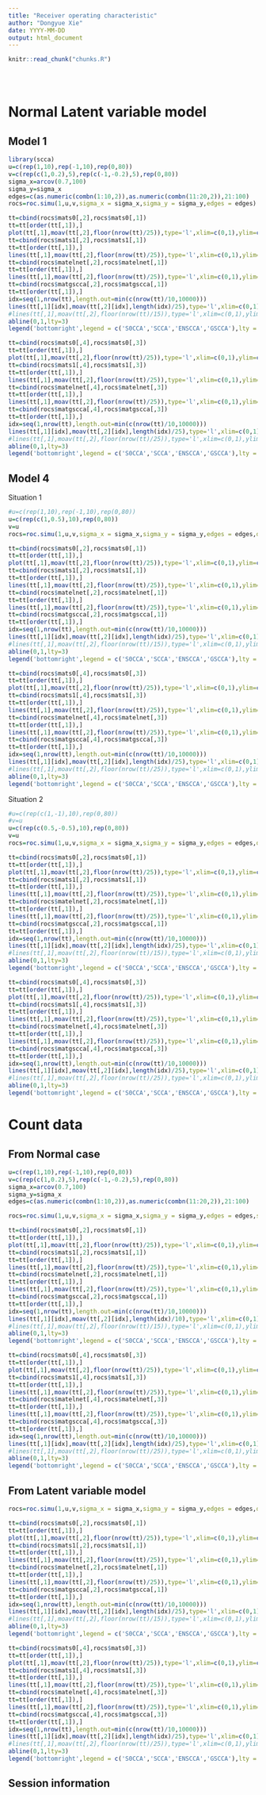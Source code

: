 ```yaml
---
title: "Receiver operating characteristic"
author: "Dongyue Xie"
date: YYYY-MM-DD
output: html_document
---
```


<!-- The file analysis/chunks.R contains chunks that define default settings
shared across the workflowr files. -->
```r
knitr::read_chunk("chunks.R")
```

<!-- Update knitr chunk options -->
```r
```

<!-- Insert the date the file was last updated -->
```r
```

<!-- Insert the code version (Git commit SHA1) if Git repository exists and R
 package git2r is installed -->
```r
```

<!-- Add your analysis here -->

# Normal Latent variable model

## Model 1

```r
library(scca)
u=c(rep(1,10),rep(-1,10),rep(0,80))
v=c(rep(c(1,0.2),5),rep(c(-1,-0.2),5),rep(0,80))
sigma_x=arcov(0.7,100)
sigma_y=sigma_x
edges=c(as.numeric(combn(1:10,2)),as.numeric(combn(11:20,2)),21:100)
rocs=roc.simu(1,u,v,sigma_x = sigma_x,sigma_y = sigma_y,edges = edges)

tt=cbind(rocs$mats0[,2],rocs$mats0[,1])
tt=tt[order(tt[,1]),]
plot(tt[,1],moav(tt[,2],floor(nrow(tt)/25)),type='l',xlim=c(0,1),ylim=c(0,1),xlab='False Positive Rate',ylab='True Positive Rate')
tt=cbind(rocs$mats1[,2],rocs$mats1[,1])
tt=tt[order(tt[,1]),]
lines(tt[,1],moav(tt[,2],floor(nrow(tt)/25)),type='l',xlim=c(0,1),ylim=c(0,1),col=2)
tt=cbind(rocs$matelnet[,2],rocs$matelnet[,1])
tt=tt[order(tt[,1]),]
lines(tt[,1],moav(tt[,2],floor(nrow(tt)/25)),type='l',xlim=c(0,1),ylim=c(0,1),col=3)
tt=cbind(rocs$matgscca[,2],rocs$matgscca[,1])
tt=tt[order(tt[,1]),]
idx=seq(1,nrow(tt),length.out=min(c(nrow(tt)/10,10000)))
lines(tt[,1][idx],moav(tt[,2][idx],length(idx)/25),type='l',xlim=c(0,1),ylim=c(0,1),col=4)
#lines(tt[,1],moav(tt[,2],floor(nrow(tt)/15)),type='l',xlim=c(0,1),ylim=c(0,1),col=4)
abline(0,1,lty=3)
legend('bottomright',legend = c('S0CCA','SCCA','ENSCCA','GSCCA'),lty = c(1,1,1,1),col = c(1,2,3,4))

tt=cbind(rocs$mats0[,4],rocs$mats0[,3])
tt=tt[order(tt[,1]),]
plot(tt[,1],moav(tt[,2],floor(nrow(tt)/25)),type='l',xlim=c(0,1),ylim=c(0,1),xlab='False Positive Rate',ylab='True Positive Rate')
tt=cbind(rocs$mats1[,4],rocs$mats1[,3])
tt=tt[order(tt[,1]),]
lines(tt[,1],moav(tt[,2],floor(nrow(tt)/25)),type='l',xlim=c(0,1),ylim=c(0,1),col=2)
tt=cbind(rocs$matelnet[,4],rocs$matelnet[,3])
tt=tt[order(tt[,1]),]
lines(tt[,1],moav(tt[,2],floor(nrow(tt)/25)),type='l',xlim=c(0,1),ylim=c(0,1),col=3)
tt=cbind(rocs$matgscca[,4],rocs$matgscca[,3])
tt=tt[order(tt[,1]),]
idx=seq(1,nrow(tt),length.out=min(c(nrow(tt)/10,10000)))
lines(tt[,1][idx],moav(tt[,2][idx],length(idx)/25),type='l',xlim=c(0,1),ylim=c(0,1),col=4)
#lines(tt[,1],moav(tt[,2],floor(nrow(tt)/25)),type='l',xlim=c(0,1),ylim=c(0,1),col=4)
abline(0,1,lty=3)
legend('bottomright',legend = c('S0CCA','SCCA','ENSCCA','GSCCA'),lty = c(1,1,1,1),col = c(1,2,3,4))

```

## Model 4

Situation 1
```r
#u=c(rep(1,10),rep(-1,10),rep(0,80))
u=c(rep(c(1,0.5),10),rep(0,80))
v=u
rocs=roc.simu(1,u,v,sigma_x = sigma_x,sigma_y = sigma_y,edges = edges,data.type = "normal_oth")

tt=cbind(rocs$mats0[,2],rocs$mats0[,1])
tt=tt[order(tt[,1]),]
plot(tt[,1],moav(tt[,2],floor(nrow(tt)/25)),type='l',xlim=c(0,1),ylim=c(0,1),xlab='False Positive Rate',ylab='True Positive Rate')
tt=cbind(rocs$mats1[,2],rocs$mats1[,1])
tt=tt[order(tt[,1]),]
lines(tt[,1],moav(tt[,2],floor(nrow(tt)/25)),type='l',xlim=c(0,1),ylim=c(0,1),col=2)
tt=cbind(rocs$matelnet[,2],rocs$matelnet[,1])
tt=tt[order(tt[,1]),]
lines(tt[,1],moav(tt[,2],floor(nrow(tt)/25)),type='l',xlim=c(0,1),ylim=c(0,1),col=3)
tt=cbind(rocs$matgscca[,2],rocs$matgscca[,1])
tt=tt[order(tt[,1]),]
idx=seq(1,nrow(tt),length.out=min(c(nrow(tt)/10,10000)))
lines(tt[,1][idx],moav(tt[,2][idx],length(idx)/25),type='l',xlim=c(0,1),ylim=c(0,1),col=4)
#lines(tt[,1],moav(tt[,2],floor(nrow(tt)/15)),type='l',xlim=c(0,1),ylim=c(0,1),col=4)
abline(0,1,lty=3)
legend('bottomright',legend = c('S0CCA','SCCA','ENSCCA','GSCCA'),lty = c(1,1,1,1),col = c(1,2,3,4))

tt=cbind(rocs$mats0[,4],rocs$mats0[,3])
tt=tt[order(tt[,1]),]
plot(tt[,1],moav(tt[,2],floor(nrow(tt)/25)),type='l',xlim=c(0,1),ylim=c(0,1),xlab='False Positive Rate',ylab='True Positive Rate')
tt=cbind(rocs$mats1[,4],rocs$mats1[,3])
tt=tt[order(tt[,1]),]
lines(tt[,1],moav(tt[,2],floor(nrow(tt)/25)),type='l',xlim=c(0,1),ylim=c(0,1),col=2)
tt=cbind(rocs$matelnet[,4],rocs$matelnet[,3])
tt=tt[order(tt[,1]),]
lines(tt[,1],moav(tt[,2],floor(nrow(tt)/25)),type='l',xlim=c(0,1),ylim=c(0,1),col=3)
tt=cbind(rocs$matgscca[,4],rocs$matgscca[,3])
tt=tt[order(tt[,1]),]
idx=seq(1,nrow(tt),length.out=min(c(nrow(tt)/10,10000)))
lines(tt[,1][idx],moav(tt[,2][idx],length(idx)/25),type='l',xlim=c(0,1),ylim=c(0,1),col=4)
#lines(tt[,1],moav(tt[,2],floor(nrow(tt)/25)),type='l',xlim=c(0,1),ylim=c(0,1),col=4)
abline(0,1,lty=3)
legend('bottomright',legend = c('S0CCA','SCCA','ENSCCA','GSCCA'),lty = c(1,1,1,1),col = c(1,2,3,4))
```

Situation 2
```r
#u=c(rep(c(1,-1),10),rep(0,80))
#v=u
u=c(rep(c(0.5,-0.5),10),rep(0,80))
v=u
rocs=roc.simu(1,u,v,sigma_x = sigma_x,sigma_y = sigma_y,edges = edges,data.type = "normal_mis",plain=F)

tt=cbind(rocs$mats0[,2],rocs$mats0[,1])
tt=tt[order(tt[,1]),]
plot(tt[,1],moav(tt[,2],floor(nrow(tt)/25)),type='l',xlim=c(0,1),ylim=c(0,1),xlab='False Positive Rate',ylab='True Positive Rate')
tt=cbind(rocs$mats1[,2],rocs$mats1[,1])
tt=tt[order(tt[,1]),]
lines(tt[,1],moav(tt[,2],floor(nrow(tt)/25)),type='l',xlim=c(0,1),ylim=c(0,1),col=2)
tt=cbind(rocs$matelnet[,2],rocs$matelnet[,1])
tt=tt[order(tt[,1]),]
lines(tt[,1],moav(tt[,2],floor(nrow(tt)/25)),type='l',xlim=c(0,1),ylim=c(0,1),col=3)
tt=cbind(rocs$matgscca[,2],rocs$matgscca[,1])
tt=tt[order(tt[,1]),]
idx=seq(1,nrow(tt),length.out=min(c(nrow(tt)/10,10000)))
lines(tt[,1][idx],moav(tt[,2][idx],length(idx)/25),type='l',xlim=c(0,1),ylim=c(0,1),col=4)
#lines(tt[,1],moav(tt[,2],floor(nrow(tt)/15)),type='l',xlim=c(0,1),ylim=c(0,1),col=4)
abline(0,1,lty=3)
legend('bottomright',legend = c('S0CCA','SCCA','ENSCCA','GSCCA'),lty = c(1,1,1,1),col = c(1,2,3,4))

tt=cbind(rocs$mats0[,4],rocs$mats0[,3])
tt=tt[order(tt[,1]),]
plot(tt[,1],moav(tt[,2],floor(nrow(tt)/25)),type='l',xlim=c(0,1),ylim=c(0,1),xlab='False Positive Rate',ylab='True Positive Rate')
tt=cbind(rocs$mats1[,4],rocs$mats1[,3])
tt=tt[order(tt[,1]),]
lines(tt[,1],moav(tt[,2],floor(nrow(tt)/25)),type='l',xlim=c(0,1),ylim=c(0,1),col=2)
tt=cbind(rocs$matelnet[,4],rocs$matelnet[,3])
tt=tt[order(tt[,1]),]
lines(tt[,1],moav(tt[,2],floor(nrow(tt)/25)),type='l',xlim=c(0,1),ylim=c(0,1),col=3)
tt=cbind(rocs$matgscca[,4],rocs$matgscca[,3])
tt=tt[order(tt[,1]),]
idx=seq(1,nrow(tt),length.out=min(c(nrow(tt)/10,10000)))
lines(tt[,1][idx],moav(tt[,2][idx],length(idx)/25),type='l',xlim=c(0,1),ylim=c(0,1),col=4)
#lines(tt[,1],moav(tt[,2],floor(nrow(tt)/25)),type='l',xlim=c(0,1),ylim=c(0,1),col=4)
abline(0,1,lty=3)
legend('bottomright',legend = c('S0CCA','SCCA','ENSCCA','GSCCA'),lty = c(1,1,1,1),col = c(1,2,3,4))
```

# Count data

## From Normal case

```r
u=c(rep(1,10),rep(-1,10),rep(0,80))
v=c(rep(c(1,0.2),5),rep(c(-1,-0.2),5),rep(0,80))
sigma_x=arcov(0.7,100)
sigma_y=sigma_x
edges=c(as.numeric(combn(1:10,2)),as.numeric(combn(11:20,2)),21:100)

rocs=roc.simu(1,u,v,sigma_x = sigma_x,sigma_y = sigma_y,edges = edges,sigma_z = 2,data.type = "count_normal",gamma.u = seq(0,2,length.out = 10),gamma.v = seq(0,2,length.out = 10),maxstep_gs = 20)

tt=cbind(rocs$mats0[,2],rocs$mats0[,1])
tt=tt[order(tt[,1]),]
plot(tt[,1],moav(tt[,2],floor(nrow(tt)/25)),type='l',xlim=c(0,1),ylim=c(0,1),xlab='False Positive Rate',ylab='True Positive Rate')
tt=cbind(rocs$mats1[,2],rocs$mats1[,1])
tt=tt[order(tt[,1]),]
lines(tt[,1],moav(tt[,2],floor(nrow(tt)/25)),type='l',xlim=c(0,1),ylim=c(0,1),col=2)
tt=cbind(rocs$matelnet[,2],rocs$matelnet[,1])
tt=tt[order(tt[,1]),]
lines(tt[,1],moav(tt[,2],floor(nrow(tt)/25)),type='l',xlim=c(0,1),ylim=c(0,1),col=3)
tt=cbind(rocs$matgscca[,2],rocs$matgscca[,1])
tt=tt[order(tt[,1]),]
idx=seq(1,nrow(tt),length.out=min(c(nrow(tt)/10,10000)))
lines(tt[,1][idx],moav(tt[,2][idx],length(idx)/10),type='l',xlim=c(0,1),ylim=c(0,1),col=4)
#lines(tt[,1],moav(tt[,2],floor(nrow(tt)/15)),type='l',xlim=c(0,1),ylim=c(0,1),col=4)
abline(0,1,lty=3)
legend('bottomright',legend = c('S0CCA','SCCA','ENSCCA','GSCCA'),lty = c(1,1,1,1),col = c(1,2,3,4))

tt=cbind(rocs$mats0[,4],rocs$mats0[,3])
tt=tt[order(tt[,1]),]
plot(tt[,1],moav(tt[,2],floor(nrow(tt)/25)),type='l',xlim=c(0,1),ylim=c(0,1),xlab='False Positive Rate',ylab='True Positive Rate')
tt=cbind(rocs$mats1[,4],rocs$mats1[,3])
tt=tt[order(tt[,1]),]
lines(tt[,1],moav(tt[,2],floor(nrow(tt)/25)),type='l',xlim=c(0,1),ylim=c(0,1),col=2)
tt=cbind(rocs$matelnet[,4],rocs$matelnet[,3])
tt=tt[order(tt[,1]),]
lines(tt[,1],moav(tt[,2],floor(nrow(tt)/25)),type='l',xlim=c(0,1),ylim=c(0,1),col=3)
tt=cbind(rocs$matgscca[,4],rocs$matgscca[,3])
tt=tt[order(tt[,1]),]
idx=seq(1,nrow(tt),length.out=min(c(nrow(tt)/10,10000)))
lines(tt[,1][idx],moav(tt[,2][idx],length(idx)/25),type='l',xlim=c(0,1),ylim=c(0,1),col=4)
#lines(tt[,1],moav(tt[,2],floor(nrow(tt)/25)),type='l',xlim=c(0,1),ylim=c(0,1),col=4)
abline(0,1,lty=3)
legend('bottomright',legend = c('S0CCA','SCCA','ENSCCA','GSCCA'),lty = c(1,1,1,1),col = c(1,2,3,4))
```

## From Latent variable model

```r
rocs=roc.simu(1,u,v,sigma_x = sigma_x,sigma_y = sigma_y,edges = edges,data.type = "count_latent",lambda_z = 20,gamma.u = seq(0,2,length.out = 10),gamma.v = seq(0,2,length.out = 10),maxstep_gs = 20)

tt=cbind(rocs$mats0[,2],rocs$mats0[,1])
tt=tt[order(tt[,1]),]
plot(tt[,1],moav(tt[,2],floor(nrow(tt)/25)),type='l',xlim=c(0,1),ylim=c(0,1),xlab='False Positive Rate',ylab='True Positive Rate')
tt=cbind(rocs$mats1[,2],rocs$mats1[,1])
tt=tt[order(tt[,1]),]
lines(tt[,1],moav(tt[,2],floor(nrow(tt)/25)),type='l',xlim=c(0,1),ylim=c(0,1),col=2)
tt=cbind(rocs$matelnet[,2],rocs$matelnet[,1])
tt=tt[order(tt[,1]),]
lines(tt[,1],moav(tt[,2],floor(nrow(tt)/25)),type='l',xlim=c(0,1),ylim=c(0,1),col=3)
tt=cbind(rocs$matgscca[,2],rocs$matgscca[,1])
tt=tt[order(tt[,1]),]
idx=seq(1,nrow(tt),length.out=min(c(nrow(tt)/10,10000)))
lines(tt[,1][idx],moav(tt[,2][idx],length(idx)/25),type='l',xlim=c(0,1),ylim=c(0,1),col=4)
#lines(tt[,1],moav(tt[,2],floor(nrow(tt)/15)),type='l',xlim=c(0,1),ylim=c(0,1),col=4)
abline(0,1,lty=3)
legend('bottomright',legend = c('S0CCA','SCCA','ENSCCA','GSCCA'),lty = c(1,1,1,1),col = c(1,2,3,4))

tt=cbind(rocs$mats0[,4],rocs$mats0[,3])
tt=tt[order(tt[,1]),]
plot(tt[,1],moav(tt[,2],floor(nrow(tt)/25)),type='l',xlim=c(0,1),ylim=c(0,1),xlab='False Positive Rate',ylab='True Positive Rate')
tt=cbind(rocs$mats1[,4],rocs$mats1[,3])
tt=tt[order(tt[,1]),]
lines(tt[,1],moav(tt[,2],floor(nrow(tt)/25)),type='l',xlim=c(0,1),ylim=c(0,1),col=2)
tt=cbind(rocs$matelnet[,4],rocs$matelnet[,3])
tt=tt[order(tt[,1]),]
lines(tt[,1],moav(tt[,2],floor(nrow(tt)/25)),type='l',xlim=c(0,1),ylim=c(0,1),col=3)
tt=cbind(rocs$matgscca[,4],rocs$matgscca[,3])
tt=tt[order(tt[,1]),]
idx=seq(1,nrow(tt),length.out=min(c(nrow(tt)/10,10000)))
lines(tt[,1][idx],moav(tt[,2][idx],length(idx)/25),type='l',xlim=c(0,1),ylim=c(0,1),col=4)
#lines(tt[,1],moav(tt[,2],floor(nrow(tt)/25)),type='l',xlim=c(0,1),ylim=c(0,1),col=4)
abline(0,1,lty=3)
legend('bottomright',legend = c('S0CCA','SCCA','ENSCCA','GSCCA'),lty = c(1,1,1,1),col = c(1,2,3,4))
```



## Session information

<!-- Insert the session information into the document -->
```r
```
